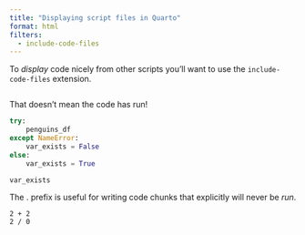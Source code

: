```yaml
---
title: "Displaying script files in Quarto"
format: html
filters:
  - include-code-files
---
```


To *display* code nicely from other scripts you'll want to use the `include-code-files` extension.

```.python
```

That doesn't mean the code has run!

```python
try:
    penguins_df
except NameError:
    var_exists = False
else:
    var_exists = True

var_exists
```

The . prefix is useful for writing code chunks that explicitly will never be *run*.

```.python
2 + 2
2 / 0
```